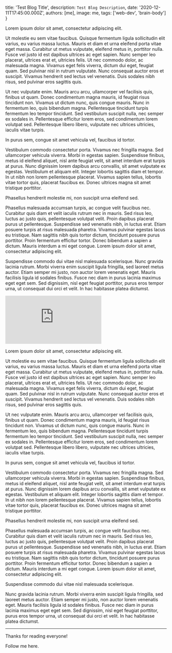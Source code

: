 
  title: 'Test Blog Title',
  description: `Test Blog Description`,
  date: '2020-12-11T17:45:00.000Z',
  authors: [me],
  image: me,
  tags: ['web-dev', 'brain-body']
}

Lorem ipsum dolor sit amet, consectetur adipiscing elit. 

Ut molestie eu sem vitae faucibus. Quisque fermentum ligula sollicitudin elit varius, eu varius massa luctus. Mauris et diam et urna eleifend porta vitae eget massa. Curabitur ut metus vulputate, eleifend metus in, porttitor nulla. Fusce vel justo id est dapibus ultrices ac eget sapien. Nunc semper leo placerat, ultrices erat et, ultricies felis. Ut nec commodo dolor, ac malesuada magna. Vivamus eget felis viverra, dictum dui eget, feugiat quam. Sed pulvinar nisl in rutrum vulputate. Nunc consequat auctor eros et suscipit. Vivamus hendrerit sed lectus vel venenatis. Duis sodales nibh risus, sed pulvinar eros sagittis quis.

<!--more-->

Ut nec vulputate enim. Mauris arcu arcu, ullamcorper vel facilisis quis, finibus ut quam. Donec condimentum magna mauris, id feugiat risus tincidunt non. Vivamus ut dictum nunc, quis congue mauris. Nunc in fermentum leo, quis bibendum magna. Pellentesque tincidunt turpis fermentum leo tempor tincidunt. Sed vestibulum suscipit nulla, nec semper ex sodales in. Pellentesque efficitur lorem eros, sed condimentum lorem volutpat sed. Pellentesque libero libero, vulputate nec ultrices ultricies, iaculis vitae turpis.

In purus sem, congue sit amet vehicula vel, faucibus id tortor. 

Vestibulum commodo consectetur porta. Vivamus nec fringilla magna. Sed ullamcorper vehicula viverra. Morbi in egestas sapien. Suspendisse finibus, metus id eleifend aliquet, nisl ante feugiat velit, sit amet interdum erat turpis at purus. Nunc dignissim lorem dapibus arcu convallis, sit amet vulputate ex egestas. Vestibulum et aliquam elit. Integer lobortis sagittis diam et tempor. In ut nibh non lorem pellentesque placerat. Vivamus sapien tellus, lobortis vitae tortor quis, placerat faucibus ex. Donec ultrices magna sit amet tristique porttitor.

Phasellus hendrerit molestie mi, non suscipit urna eleifend sed. 

Phasellus malesuada accumsan turpis, ac congue velit faucibus nec. Curabitur quis diam et velit iaculis rutrum nec in mauris. Sed risus leo, luctus ac justo quis, pellentesque volutpat velit. Proin dapibus placerat purus ut pellentesque. Suspendisse sed venenatis nibh, in luctus erat. Etiam posuere turpis at risus malesuada pharetra. Vivamus pulvinar egestas lacus eu tristique. Nam sagittis nibh quis tortor dictum, tincidunt posuere purus porttitor. Proin fermentum efficitur tortor. Donec bibendum a sapien a dictum. Mauris interdum a mi eget congue. Lorem ipsum dolor sit amet, consectetur adipiscing elit.

Suspendisse commodo dui vitae nisl malesuada scelerisque. Nunc gravida lacinia rutrum. Morbi viverra enim suscipit ligula fringilla, sed laoreet metus auctor. Etiam semper mi justo, non auctor lorem venenatis eget. Mauris facilisis ligula id sodales finibus. Fusce nec diam in purus lacinia maximus eget eget sem. Sed dignissim, nisl eget feugiat porttitor, purus eros tempor urna, ut consequat dui orci et velit. In hac habitasse platea dictumst.



<div className="relative" style={{ paddingBottom: '56.25%' }}>
  <iframe
    className="absolute inset-0 h-full w-full"
    src="https://www.youtube.com/embed/SwQhKFMxmDY?list=PLCutmH7NNaygZv6JTlCIHjawADOAsjFmF&t=1606"
    frameBorder="0"
    allow="accelerometer; autoplay; clipboard-write; encrypted-media; gyroscope; picture-in-picture"
    allowFullScreen
  ></iframe>
</div>

Lorem ipsum dolor sit amet, consectetur adipiscing elit. 

Ut molestie eu sem vitae faucibus. Quisque fermentum ligula sollicitudin elit varius, eu varius massa luctus. Mauris et diam et urna eleifend porta vitae eget massa. Curabitur ut metus vulputate, eleifend metus in, porttitor nulla. Fusce vel justo id est dapibus ultrices ac eget sapien. Nunc semper leo placerat, ultrices erat et, ultricies felis. Ut nec commodo dolor, ac malesuada magna. Vivamus eget felis viverra, dictum dui eget, feugiat quam. Sed pulvinar nisl in rutrum vulputate. Nunc consequat auctor eros et suscipit. Vivamus hendrerit sed lectus vel venenatis. Duis sodales nibh risus, sed pulvinar eros sagittis quis.

Ut nec vulputate enim. Mauris arcu arcu, ullamcorper vel facilisis quis, finibus ut quam. Donec condimentum magna mauris, id feugiat risus tincidunt non. Vivamus ut dictum nunc, quis congue mauris. Nunc in fermentum leo, quis bibendum magna. Pellentesque tincidunt turpis fermentum leo tempor tincidunt. Sed vestibulum suscipit nulla, nec semper ex sodales in. Pellentesque efficitur lorem eros, sed condimentum lorem volutpat sed. Pellentesque libero libero, vulputate nec ultrices ultricies, iaculis vitae turpis.

In purus sem, congue sit amet vehicula vel, faucibus id tortor. 

Vestibulum commodo consectetur porta. Vivamus nec fringilla magna. Sed ullamcorper vehicula viverra. Morbi in egestas sapien. Suspendisse finibus, metus id eleifend aliquet, nisl ante feugiat velit, sit amet interdum erat turpis at purus. Nunc dignissim lorem dapibus arcu convallis, sit amet vulputate ex egestas. Vestibulum et aliquam elit. Integer lobortis sagittis diam et tempor. In ut nibh non lorem pellentesque placerat. Vivamus sapien tellus, lobortis vitae tortor quis, placerat faucibus ex. Donec ultrices magna sit amet tristique porttitor.

Phasellus hendrerit molestie mi, non suscipit urna eleifend sed. 

Phasellus malesuada accumsan turpis, ac congue velit faucibus nec. Curabitur quis diam et velit iaculis rutrum nec in mauris. Sed risus leo, luctus ac justo quis, pellentesque volutpat velit. Proin dapibus placerat purus ut pellentesque. Suspendisse sed venenatis nibh, in luctus erat. Etiam posuere turpis at risus malesuada pharetra. Vivamus pulvinar egestas lacus eu tristique. Nam sagittis nibh quis tortor dictum, tincidunt posuere purus porttitor. Proin fermentum efficitur tortor. Donec bibendum a sapien a dictum. Mauris interdum a mi eget congue. Lorem ipsum dolor sit amet, consectetur adipiscing elit.

Suspendisse commodo dui vitae nisl malesuada scelerisque. 

Nunc gravida lacinia rutrum. Morbi viverra enim suscipit ligula fringilla, sed laoreet metus auctor. Etiam semper mi justo, non auctor lorem venenatis eget. Mauris facilisis ligula id sodales finibus. Fusce nec diam in purus lacinia maximus eget eget sem. Sed dignissim, nisl eget feugiat porttitor, purus eros tempor urna, ut consequat dui orci et velit. In hac habitasse platea dictumst.

---

Thanks for reading everyone!

Follow me here.
